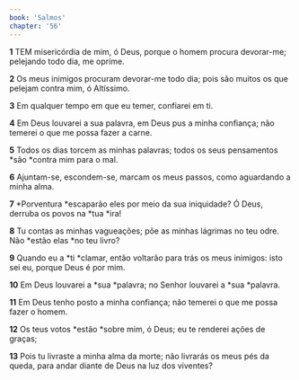 ```yaml
---
book: 'Salmos'
chapter: '56'
---
```


**1** TEM misericórdia de mim, ó Deus, porque o homem procura devorar-me; pelejando todo dia, me oprime.

**2** Os meus inimigos procuram devorar-me todo dia; pois são muitos os que pelejam contra mim, ó Altíssimo.

**3** Em qualquer tempo em que eu temer, confiarei em ti.

**4** Em Deus louvarei a sua palavra, em Deus pus a minha confiança; não temerei o que me possa fazer a carne.

**5** Todos os dias torcem as minhas palavras; todos os seus pensamentos *são *contra mim para o mal.

**6** Ajuntam-se, escondem-se, marcam os meus passos, como aguardando a minha alma.

**7** *Porventura *escaparão eles por meio da sua iniquidade? Ó Deus, derruba os povos na *tua *ira!

**8** Tu contas as minhas vagueações; põe as minhas lágrimas no teu odre. Não *estão elas *no teu livro?

**9** Quando eu a *ti *clamar, então voltarão para trás os meus inimigos: isto sei eu, porque Deus é por mim.

**10** Em Deus louvarei a *sua *palavra; no Senhor louvarei a *sua *palavra.

**11** Em Deus tenho posto a minha confiança; não temerei o que me possa fazer o homem.

**12** Os teus votos *estão *sobre mim, ó Deus; eu te renderei ações de graças;

**13** Pois tu livraste a minha alma da morte; não livrarás os meus pés da queda, para andar diante de Deus na luz dos viventes?
